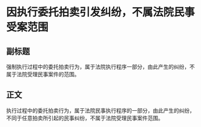 # 因执行委托拍卖引发纠纷，不属法院民事受案范围
## 副标题
强制执行过程中的委托拍卖行为，属于法院执行程序一部分，由此产生的纠纷，不属于法院受理民事案件的范围。
## 正文
执行过程中的委托拍卖行为，属于法院民事执行程序的一部分，由此产生的纠纷，不同于任意拍卖所引起的民事纠纷，不属于法院受理民事案件范围。